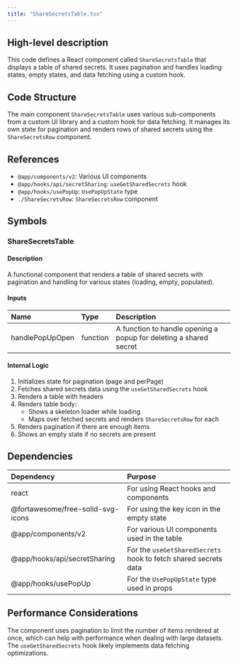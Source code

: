 ```yaml
---
title: "ShareSecretsTable.tsx"
---
```


## High-level description
This code defines a React component called `ShareSecretsTable` that displays a table of shared secrets. It uses pagination and handles loading states, empty states, and data fetching using a custom hook.

## Code Structure
The main component `ShareSecretsTable` uses various sub-components from a custom UI library and a custom hook for data fetching. It manages its own state for pagination and renders rows of shared secrets using the `ShareSecretsRow` component.

## References
- `@app/components/v2`: Various UI components
- `@app/hooks/api/secretSharing`: `useGetSharedSecrets` hook
- `@app/hooks/usePopUp`: `UsePopUpState` type
- `./ShareSecretsRow`: `ShareSecretsRow` component

## Symbols

### ShareSecretsTable
#### Description
A functional component that renders a table of shared secrets with pagination and handling for various states (loading, empty, populated).

#### Inputs
| Name | Type | Description |
|:-----|:-----|:------------|
| handlePopUpOpen | function | A function to handle opening a popup for deleting a shared secret |

#### Internal Logic
1. Initializes state for pagination (page and perPage)
2. Fetches shared secrets data using the `useGetSharedSecrets` hook
3. Renders a table with headers
4. Renders table body:
   - Shows a skeleton loader while loading
   - Maps over fetched secrets and renders `ShareSecretsRow` for each
5. Renders pagination if there are enough items
6. Shows an empty state if no secrets are present

## Dependencies
| Dependency | Purpose |
|:-----------|:--------|
| react | For using React hooks and components |
| @fortawesome/free-solid-svg-icons | For using the key icon in the empty state |
| @app/components/v2 | For various UI components used in the table |
| @app/hooks/api/secretSharing | For the `useGetSharedSecrets` hook to fetch shared secrets data |
| @app/hooks/usePopUp | For the `UsePopUpState` type used in props |

## Performance Considerations
The component uses pagination to limit the number of items rendered at once, which can help with performance when dealing with large datasets. The `useGetSharedSecrets` hook likely implements data fetching optimizations.